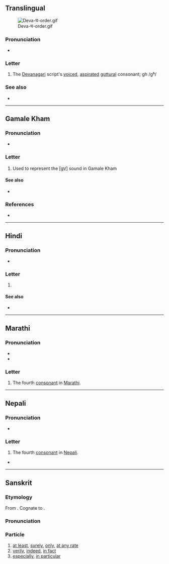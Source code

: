 {{character info}}
==Translingual==
[[File:Deva-घ-order.gif|thumb]]

===Pronunciation===
* {{IPA|mul|/ɡʱə/}}

===Letter===
{{mul-Deva|gha}}

# The [[Devanagari]] script's [[voiced]], [[aspirated]] [[guttural]] consonant; gh /gʱ/

===See also===
* {{list:Devanagari script letters/mul}}

----

==Gamale Kham==

===Pronunciation===
* {{IPA|kgj|/ɡə̤/}}

===Letter===
{{head|kgj|letter|tr=gha}}

# Used to represent the [ɡV̤] sound in Gamale Kham

====See also====
* {{list:Devanagari script letters/kgj}}

===References===
* {{R:kgj:Wilde:2016}}

----

==Hindi==

===Pronunciation===
* {{hi-IPA|घ.}}

===Letter===
{{head|hi|letter}}

# {{n-g|the fourth [[consonant]] in [[Hindi]]}}

====See also====
* {{list:Devanagari script letters/hi}}

----

==Marathi==

===Pronunciation===
* {{mr-IPA}}
* {{audio|mr|LL-Q1571 (mar)-नंदिनी रानडे-घ.wav|Audio}}

===Letter===
{{head|mr|letter}}

# The fourth [[consonant]] in [[Marathi]].

----

==Nepali==

===Pronunciation===
* {{ne-IPA}}

===Letter===
{{head|ne|letter}}

# The fourth [[consonant]] in [[Nepali]].

*

----

==Sanskrit==

===Etymology===
From {{der|sa|ine-pro|*gʰe}}. Cognate to {{cog|grc|γε}}.

===Pronunciation===
{{sa-IPA}}

===Particle===
{{head|sa|particle|tr=gha}}

# [[at least]], [[surely]], [[only]], [[at any rate]]
# [[verily]], [[indeed]], [[in fact]]
# [[especially]], [[in particular]]